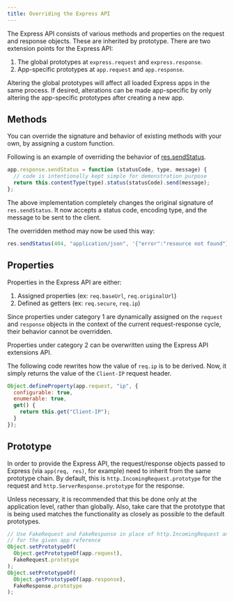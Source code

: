 ```yaml
---
title: Overriding the Express API
---
```


<div id="page-doc" markdown="1">

The Express API consists of various methods and properties on the request and response objects. These are inherited by prototype. There are two extension points for the Express API:

1. The global prototypes at `express.request` and `express.response`.
2. App-specific prototypes at `app.request` and `app.response`.

Altering the global prototypes will affect all loaded Express apps in the same process. If desired, alterations can be made app-specific by only altering the app-specific prototypes after creating a new app.

## Methods

You can override the signature and behavior of existing methods with your own, by assigning a custom function.

Following is an example of overriding the behavior of [res.sendStatus](/4x/api.html#res.sendStatus).

```js
app.response.sendStatus = function (statusCode, type, message) {
  // code is intentionally kept simple for demonstration purpose
  return this.contentType(type).status(statusCode).send(message);
};
```

The above implementation completely changes the original signature of `res.sendStatus`. It now accepts a status code, encoding type, and the message to be sent to the client.

The overridden method may now be used this way:

```js
res.sendStatus(404, "application/json", '{"error":"resource not found"}');
```

## Properties

Properties in the Express API are either:

1. Assigned properties (ex: `req.baseUrl`, `req.originalUrl`)
2. Defined as getters (ex: `req.secure`, `req.ip`)

Since properties under category 1 are dynamically assigned on the `request` and `response` objects in the context of the current request-response cycle, their behavior cannot be overridden.

Properties under category 2 can be overwritten using the Express API extensions API.

The following code rewrites how the value of `req.ip` is to be derived. Now, it simply returns the value of the `Client-IP` request header.

```js
Object.defineProperty(app.request, "ip", {
  configurable: true,
  enumerable: true,
  get() {
    return this.get("Client-IP");
  }
});
```

## Prototype

In order to provide the Express API, the request/response objects passed to Express (via `app(req, res)`, for example) need to inherit from the same prototype chain. By default, this is `http.IncomingRequest.prototype` for the request and `http.ServerResponse.prototype` for the response.

Unless necessary, it is recommended that this be done only at the application level, rather than globally. Also, take care that the prototype that is being used matches the functionality as closely as possible to the default prototypes.

```js
// Use FakeRequest and FakeResponse in place of http.IncomingRequest and http.ServerResponse
// for the given app reference
Object.setPrototypeOf(
  Object.getPrototypeOf(app.request),
  FakeRequest.prototype
);
Object.setPrototypeOf(
  Object.getPrototypeOf(app.response),
  FakeResponse.prototype
);
```

</div>
